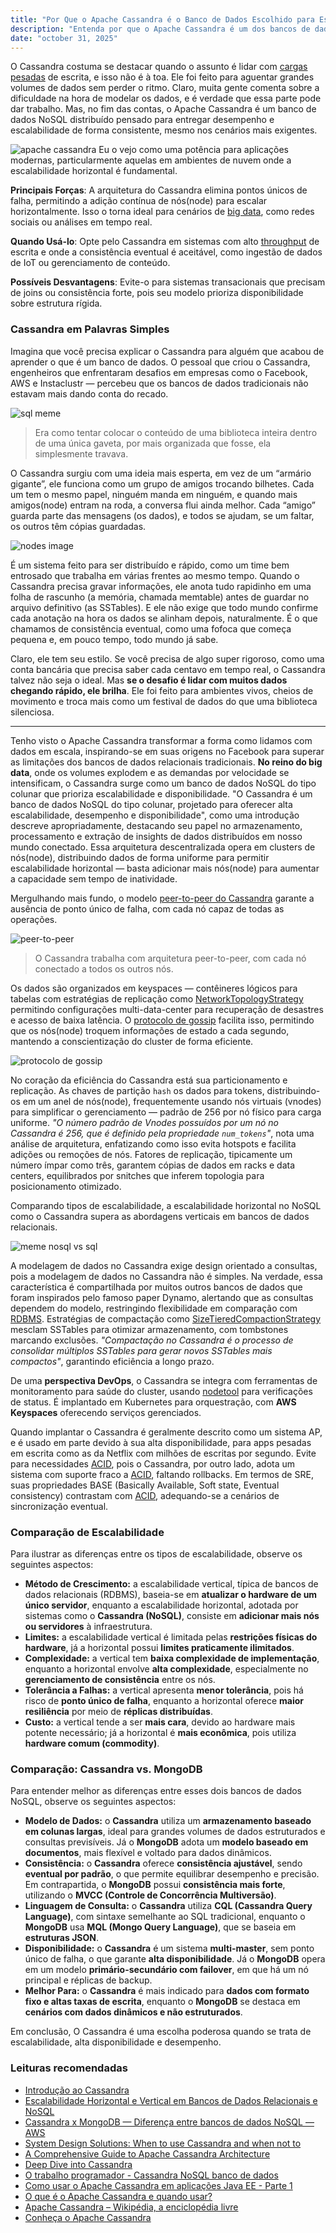 ```yaml
---
title: "Por Que o Apache Cassandra é o Banco de Dados Escolhido para Escalabilidade e Alta Disponibilidade"
description: "Entenda por que o Apache Cassandra é um dos bancos de dados NoSQL mais usados para escalabilidade, desempenho e alta disponibilidade."
date: "october 31, 2025"
---
```


O Cassandra costuma se destacar quando o assunto é lidar com [cargas pesadas]((https://www.ibm.com/br-pt/think/topics/workload)) de escrita, e isso não é à toa. 
Ele foi feito para aguentar grandes volumes de dados sem perder o ritmo. Claro, muita gente comenta sobre a dificuldade na hora de modelar os dados, 
e é verdade que essa parte pode dar trabalho. Mas, no fim das contas, o Apache Cassandra é um banco de dados NoSQL distribuído pensado para entregar desempenho e escalabilidade de forma consistente, mesmo nos cenários mais exigentes.

![apache cassandra](https://res.cloudinary.com/dy5xyare1/image/upload/v1761955594/apache_cassandra_capa_f6whqb.png)
Eu o vejo como uma potência para aplicações modernas, particularmente aquelas em ambientes de nuvem onde a escalabilidade horizontal é fundamental.

**Principais Forças**: A arquitetura do Cassandra elimina pontos únicos de falha, permitindo a adição contínua de nós(node) para escalar horizontalmente. 
Isso o torna ideal para cenários de [big data](https://www.oracle.com/br/big-data/what-is-big-data/), como redes sociais ou análises em tempo real.

**Quando Usá-lo**: Opte pelo Cassandra em sistemas com alto [throughput](https://pt.wikipedia.org/wiki/Throughput) de escrita e onde a consistência eventual é aceitável, como ingestão de dados de IoT ou gerenciamento de conteúdo.

**Possíveis Desvantagens**: Evite-o para sistemas transacionais que precisam de joins ou consistência forte, pois seu modelo prioriza disponibilidade sobre estrutura rígida.

### Cassandra em Palavras Simples

Imagina que você precisa explicar o Cassandra para alguém que acabou de aprender o que é um banco de dados. 
O pessoal que criou o Cassandra, engenheiros que enfrentaram desafios em empresas como o Facebook, AWS e Instaclustr — percebeu que os bancos de dados tradicionais não estavam mais dando conta do recado.

![sql meme](https://res.cloudinary.com/dy5xyare1/image/upload/v1761957634/712634a6-0d1e-4010-b5d8-62b59f17ba63.png) 

> Era como tentar colocar o conteúdo de uma biblioteca inteira dentro de uma única gaveta, por mais organizada que fosse, ela simplesmente travava.

O Cassandra surgiu com uma ideia mais esperta, em vez de um “armário gigante”, ele funciona como um grupo de amigos trocando bilhetes. 
Cada um tem o mesmo papel, ninguém manda em ninguém, e quando mais amigos(node) entram na roda, a conversa flui ainda melhor. 
Cada “amigo” guarda parte das mensagens (os dados), e todos se ajudam, se um faltar, os outros têm cópias guardadas.

![nodes image](https://res.cloudinary.com/dy5xyare1/image/upload/v1761957895/b02bd9c7-3709-4426-bf71-6222c99679d8.png)

É um sistema feito para ser distribuído e rápido, como um time bem entrosado que trabalha em várias frentes ao mesmo tempo. 
Quando o Cassandra precisa gravar informações, ele anota tudo rapidinho em uma folha de rascunho (a memória, chamada memtable) antes de guardar no arquivo definitivo (as SSTables). 
E ele não exige que todo mundo confirme cada anotação na hora os dados se alinham depois, naturalmente. 
É o que chamamos de consistência eventual, como uma fofoca que começa pequena e, em pouco tempo, todo mundo já sabe.

Claro, ele tem seu estilo. Se você precisa de algo super rigoroso, como uma conta bancária que precisa saber cada centavo em tempo real, o Cassandra talvez não seja o ideal. 
Mas **se o desafio é lidar com muitos dados chegando rápido, ele brilha**. 
Ele foi feito para ambientes vivos, cheios de movimento e troca mais como um festival de dados do que uma biblioteca silenciosa.

---

Tenho visto o Apache Cassandra transformar a forma como lidamos com dados em escala, 
inspirando-se em suas origens no Facebook para superar as limitações dos bancos de dados relacionais tradicionais. 
**No reino do big data**, onde os volumes explodem e as demandas por velocidade se intensificam, o Cassandra surge como um banco de dados NoSQL do tipo colunar que prioriza escalabilidade e disponibilidade. 
"O Cassandra é um banco de dados NoSQL do tipo colunar, projetado para oferecer alta escalabilidade, desempenho e disponibilidade", como uma introdução descreve apropriadamente, 
destacando seu papel no armazenamento, processamento e extração de insights de dados distribuídos em nosso mundo conectado. 
Essa arquitetura descentralizada opera em clusters de nós(node), 
distribuindo dados de forma uniforme para permitir escalabilidade horizontal — basta adicionar mais nós(node) para aumentar a capacidade sem tempo de inatividade.

Mergulhando mais fundo, o modelo [peer-to-peer do Cassandra](https://stackoverflow.com/questions/71276247/how-does-peer-to-peer-architecture-work-in-cassandra) garante a ausência de ponto único de falha, com cada nó capaz de todas as operações. 

![peer-to-peer](https://res.cloudinary.com/dy5xyare1/image/upload/v1761958668/b762cee2-d609-4c7a-b14c-159201c4d544.png)

> O Cassandra trabalha com arquitetura peer-to-peer, com cada nó conectado a todos os outros nós. 

Os dados são organizados em keyspaces — contêineres lógicos para tabelas com estratégias de replicação como [NetworkTopologyStrategy](https://docs.datastax.com/en/cassandra-oss/3.0/cassandra/architecture/archDataDistributeReplication.html) permitindo configurações multi-data-center para recuperação de desastres e acesso de baixa latência. 
O [protocolo de gossip](https://highscalability.com/gossip-protocol-explained/) facilita isso, permitindo que os nós(node) troquem informações de estado a cada segundo, mantendo a conscientização do cluster de forma eficiente.

![protocolo de gossip](https://res.cloudinary.com/dy5xyare1/image/upload/v1761959387/1nu8hxn-__squarespace_cacheversion-1689515298461_daj0eo.gif)

No coração da eficiência do Cassandra está sua particionamento e replicação. As chaves de partição ``hash`` os dados para tokens, distribuindo-os em um anel de nós(node), 
frequentemente usando nós virtuais (vnodes) para simplificar o gerenciamento — padrão de 256 por nó físico para carga uniforme. 
_"O número padrão de Vnodes possuídos por um nó no Cassandra é 256, que é definido pela propriedade ``num_tokens``"_, nota uma análise de arquitetura, 
enfatizando como isso evita hotspots e facilita adições ou remoções de nós. 
Fatores de replicação, tipicamente um número ímpar como três, garantem cópias de dados em racks e data centers, 
equilibrados por snitches que inferem topologia para posicionamento otimizado.

Comparando tipos de escalabilidade, a escalabilidade horizontal no NoSQL como o Cassandra supera as abordagens verticais em bancos de dados relacionais. 

![meme nosql vs sql](https://res.cloudinary.com/dy5xyare1/image/upload/v1761960002/a87b35aa-dc8c-41a3-8536-02011fc73aac.png)


A modelagem de dados no Cassandra exige design orientado a consultas, pois a modelagem de dados no Cassandra não é simples. 
Na verdade, essa característica é compartilhada por muitos outros bancos de dados que foram inspirados pelo famoso paper Dynamo, alertando que as consultas dependem do modelo, restringindo flexibilidade em comparação com [RDBMS](https://cloud.google.com/learn/what-is-a-relational-database?hl=pt-BR). 
Estratégias de compactação como [SizeTieredCompactionStrategy](https://cassandra.apache.org/doc/4.1/cassandra/operating/compaction/stcs.html) mesclam SSTables para otimizar armazenamento, com tombstones marcando exclusões. 
_"Compactação no Cassandra é o processo de consolidar múltiplos SSTables para gerar novos SSTables mais compactos"_, garantindo eficiência a longo prazo.

De uma **perspectiva DevOps**, o Cassandra se integra com ferramentas de monitoramento para saúde do cluster, usando [nodetool](https://cassandra.apache.org/doc/4.0/cassandra/tools/nodetool/nodetool.html) para verificações de status. 
É implantado em Kubernetes para orquestração, com **AWS Keyspaces** oferecendo serviços gerenciados. 

Quando implantar o Cassandra é geralmente descrito como um sistema AP, e é usado em parte devido à sua alta disponibilidade, para apps pesadas em escrita como as da Netflix com milhões de escritas por segundo. 
Evite para necessidades [ACID](https://www.datacamp.com/pt/blog/acid-transactions), pois o Cassandra, por outro lado, adota um sistema com suporte fraco a [ACID](https://www.datacamp.com/pt/blog/acid-transactions), faltando rollbacks. Em termos de SRE, 
suas propriedades BASE (Basically Available, Soft state, Eventual consistency) contrastam com [ACID](https://www.datacamp.com/pt/blog/acid-transactions), adequando-se a cenários de sincronização eventual.

### Comparação de Escalabilidade

Para ilustrar as diferenças entre os tipos de escalabilidade, observe os seguintes aspectos:

* **Método de Crescimento:** a escalabilidade vertical, típica de bancos de dados relacionais (RDBMS), baseia-se em **atualizar o hardware de um único servidor**, enquanto a escalabilidade horizontal, adotada por sistemas como o **Cassandra (NoSQL)**, consiste em **adicionar mais nós ou servidores** à infraestrutura.
* **Limites:** a escalabilidade vertical é limitada pelas **restrições físicas do hardware**, já a horizontal possui **limites praticamente ilimitados**.
* **Complexidade:** a vertical tem **baixa complexidade de implementação**, enquanto a horizontal envolve **alta complexidade**, especialmente no **gerenciamento de consistência** entre os nós.
* **Tolerância a Falhas:** a vertical apresenta **menor tolerância**, pois há risco de **ponto único de falha**, enquanto a horizontal oferece **maior resiliência** por meio de **réplicas distribuídas**.
* **Custo:** a vertical tende a ser **mais cara**, devido ao hardware mais potente necessário; já a horizontal é **mais econômica**, pois utiliza **hardware comum (commodity)**.

### Comparação: Cassandra vs. MongoDB

Para entender melhor as diferenças entre esses dois bancos de dados NoSQL, observe os seguintes aspectos:

* **Modelo de Dados:** o **Cassandra** utiliza um **armazenamento baseado em colunas largas**, ideal para grandes volumes de dados estruturados e consultas previsíveis. Já o **MongoDB** adota um **modelo baseado em documentos**, mais flexível e voltado para dados dinâmicos.
* **Consistência:** o **Cassandra** oferece **consistência ajustável**, sendo **eventual por padrão**, o que permite equilibrar desempenho e precisão. Em contrapartida, o **MongoDB** possui **consistência mais forte**, utilizando o **MVCC (Controle de Concorrência Multiversão)**.
* **Linguagem de Consulta:** o **Cassandra** utiliza **CQL (Cassandra Query Language)**, com sintaxe semelhante ao SQL tradicional, enquanto o **MongoDB** usa **MQL (Mongo Query Language)**, que se baseia em **estruturas JSON**.
* **Disponibilidade:** o **Cassandra** é um sistema **multi-master**, sem ponto único de falha, o que garante **alta disponibilidade**. Já o **MongoDB** opera em um modelo **primário-secundário com failover**, em que há um nó principal e réplicas de backup.
* **Melhor Para:** o **Cassandra** é mais indicado para **dados com formato fixo e altas taxas de escrita**, enquanto o **MongoDB** se destaca em **cenários com dados dinâmicos e não estruturados**.

Em conclusão, O Cassandra é uma escolha poderosa quando se trata de escalabilidade, alta disponibilidade e desempenho. 

### Leituras recomendadas
- [Introdução ao Cassandra](https://medium.com/@habbema/introdu%C3%A7%C3%A3o-ao-cassandra-bb3af92dbc80)
- [Escalabilidade Horizontal e Vertical em Bancos de Dados Relacionais e NoSQL](https://blog.grancursosonline.com.br/escalabilidade-horizontal-e-vertical-em-bancos-de-dados-relacionais-e-nosql/)
- [Cassandra x MongoDB — Diferença entre bancos de dados NoSQL — AWS](https://aws.amazon.com/pt/compare/the-difference-between-cassandra-and-mongodb/)
- [System Design Solutions: When to use Cassandra and when not to](https://medium.com/geekculture/system-design-solutions-when-to-use-cassandra-and-when-not-to-496ba51ef07a)
- [A Comprehensive Guide to Apache Cassandra Architecture](https://www.instaclustr.com/blog/cassandra-architecture/)
- [Deep Dive into Cassandra](https://mohitdtumce.medium.com/deep-dive-into-cassandra-fdbbaf20dcff)
- [O trabalho programador - Cassandra NoSQL banco de dados](https://learn.microsoft.com/pt-br/archive/msdn-magazine/2012/august/the-working-programmer-cassandra-nosql-database-getting-started)
- [Como usar o Apache Cassandra em aplicações Java EE - Parte 1](https://www.devmedia.com.br/como-usar-o-apache-cassandra-em-aplicacoes-java-ee-parte-1/34409)
- [O que é o Apache Cassandra e quando usar?](https://dev.to/nfo94/o-que-e-o-apache-cassandra-e-quando-usar-gkf)
- [Apache Cassandra – Wikipédia, a enciclopédia livre](https://pt.wikipedia.org/wiki/Apache_Cassandra)
- [Conheça o Apache Cassandra](https://yadax.com.br/cassandra/conheca-o-apache-cassandra/)